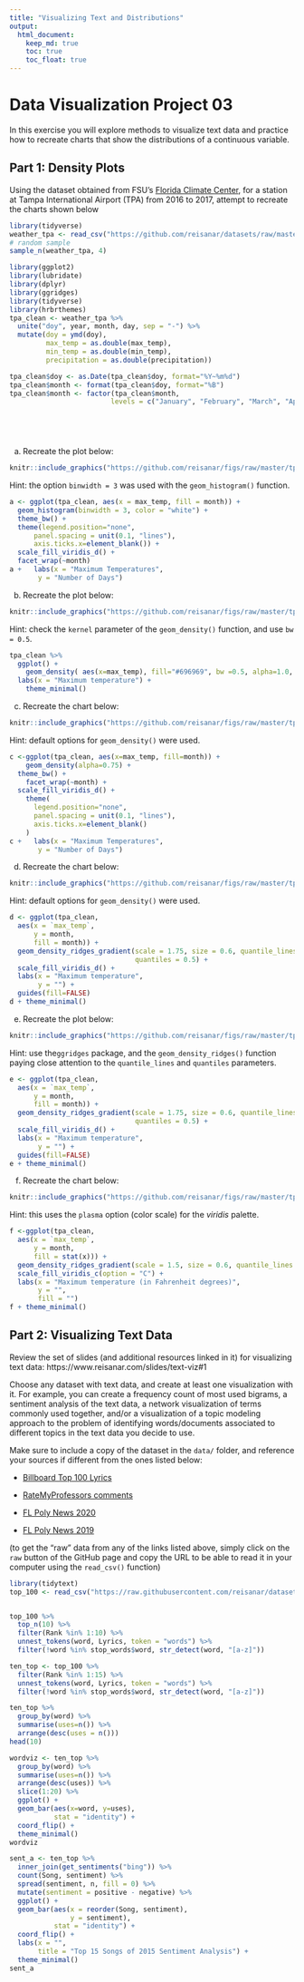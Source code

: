 ```yaml
---
title: "Visualizing Text and Distributions"
output: 
  html_document: 
    keep_md: true
    toc: true
    toc_float: true
---
```


# Data Visualization Project 03


In this exercise you will explore methods to visualize text data and practice how to recreate charts that show the distributions of a continuous variable. 


## Part 1: Density Plots

Using the dataset obtained from FSU's [Florida Climate Center](https://climatecenter.fsu.edu/climate-data-access-tools/downloadable-data), for a station at Tampa International Airport (TPA) from 2016 to 2017, attempt to recreate the charts shown below

```r
library(tidyverse)
weather_tpa <- read_csv("https://github.com/reisanar/datasets/raw/master/tpa_weather_16_17.csv")
# random sample 
sample_n(weather_tpa, 4)

```

```r
library(ggplot2)
library(lubridate)
library(dplyr)
library(ggridges)
library(tidyverse)
library(hrbrthemes)
tpa_clean <- weather_tpa %>% 
  unite("doy", year, month, day, sep = "-") %>% 
  mutate(doy = ymd(doy), 
         max_temp = as.double(max_temp), 
         min_temp = as.double(min_temp), 
         precipitation = as.double(precipitation))

tpa_clean$doy <- as.Date(tpa_clean$doy, format="%Y~%m%d")
tpa_clean$month <- format(tpa_clean$doy, format="%B")
tpa_clean$month <- factor(tpa_clean$month, 
                         levels = c("January", "February", "March", "April", "May", "June", "July", "August", "September", "October", "November", "December"))



  
```

(a) Recreate the plot below:

```r
knitr::include_graphics("https://github.com/reisanar/figs/raw/master/tpa_max_temps_facet.png")
```

Hint: the option `binwidth = 3` was used with the `geom_histogram()` function.

```r
a <- ggplot(tpa_clean, aes(x = max_temp, fill = month)) +
  geom_histogram(binwidth = 3, color = "white") +
  theme_bw() +
  theme(legend.position="none",
      panel.spacing = unit(0.1, "lines"),
      axis.ticks.x=element_blank()) + 
  scale_fill_viridis_d() +
  facet_wrap(~month)
a +   labs(x = "Maximum Temperatures",
       y = "Number of Days")
```


(b) Recreate the plot below:


```r
knitr::include_graphics("https://github.com/reisanar/figs/raw/master/tpa_max_temps_density.png")
```

Hint: check the `kernel` parameter of the `geom_density()` function, and use `bw = 0.5`.

```r
tpa_clean %>%
  ggplot() +
    geom_density( aes(x=max_temp), fill="#696969", bw =0.5, alpha=1.0, kernel="epanechnikov") +
  labs(x = "Maximum temperature") +
    theme_minimal()

```

(c) Recreate the chart below:


```r
knitr::include_graphics("https://github.com/reisanar/figs/raw/master/tpa_max_temps_density_facet.png")
```

Hint: default options for `geom_density()` were used. 

```r
c <-ggplot(tpa_clean, aes(x=max_temp, fill=month)) +
    geom_density(alpha=0.75) +
  theme_bw() +
    facet_wrap(~month) +
  scale_fill_viridis_d() +
    theme(
      legend.position="none",
      panel.spacing = unit(0.1, "lines"),
      axis.ticks.x=element_blank()
    )
c +   labs(x = "Maximum Temperatures",
       y = "Number of Days")
```

(d) Recreate the chart below:


```r
knitr::include_graphics("https://github.com/reisanar/figs/raw/master/tpa_max_temps_ridges.png")
```

Hint: default options for `geom_density()` were used. 

```r
d <- ggplot(tpa_clean,
  aes(x = `max_temp`,
      y = month,
      fill = month)) +
  geom_density_ridges_gradient(scale = 1.75, size = 0.6, quantile_lines = TRUE,
                               quantiles = 0.5) +
  scale_fill_viridis_d() +
  labs(x = "Maximum temperature",
       y = "") +
  guides(fill=FALSE)
d + theme_minimal()
```


(e) Recreate the plot below:

```r
knitr::include_graphics("https://github.com/reisanar/figs/raw/master/tpa_max_temps_ridges.png")
```

Hint: use the`ggridges` package, and the `geom_density_ridges()` function paying close attention to the `quantile_lines` and `quantiles` parameters.

```r
e <- ggplot(tpa_clean,
  aes(x = `max_temp`,
      y = month,
      fill = month)) +
  geom_density_ridges_gradient(scale = 1.75, size = 0.6, quantile_lines = TRUE,
                               quantiles = 0.5) +
  scale_fill_viridis_d() +
  labs(x = "Maximum temperature",
       y = "") +
  guides(fill=FALSE)
e + theme_minimal()
```

(f) Recreate the chart below:

```r
knitr::include_graphics("https://github.com/reisanar/figs/raw/master/tpa_max_temps_ridges_plasma.png")
```

Hint: this uses the `plasma` option (color scale) for the _viridis_ palette.

```r
f <-ggplot(tpa_clean,
  aes(x = `max_temp`,
      y = month,
      fill = stat(x))) +
  geom_density_ridges_gradient(scale = 1.5, size = 0.6, quantile_lines = TRUE, quantiles = 0.5) +
  scale_fill_viridis_c(option = "C") +
  labs(x = "Maximum temperature (in Fahrenheit degrees)",
       y = "",
       fill = "")
f + theme_minimal()
```



## Part 2: Visualizing Text Data

Review the set of slides (and additional resources linked in it) for visualizing text data: https://www.reisanar.com/slides/text-viz#1

Choose any dataset with text data, and create at least one visualization with it. For example, you can create a frequency count of most used bigrams, a sentiment analysis of the text data, a network visualization of terms commonly used together, and/or a visualization of a topic modeling approach to the problem of identifying words/documents associated to different topics in the text data you decide to use. 

Make sure to include a copy of the dataset in the `data/` folder, and reference your sources if different from the ones listed below:

- [Billboard Top 100 Lyrics](https://github.com/reisanar/datasets/blob/master/BB_top100_2015.csv)

- [RateMyProfessors comments](https://github.com/reisanar/datasets/blob/master/rmp_wit_comments.csv)

- [FL Poly News 2020](https://github.com/reisanar/datasets/blob/master/poly_news_FL20.csv)

- [FL Poly News 2019](https://github.com/reisanar/datasets/blob/master/poly_news_FL19.csv)

(to get the "raw" data from any of the links listed above, simply click on the `raw` button of the GitHub page and copy the URL to be able to read it in your computer using the `read_csv()` function)

```r
library(tidytext)
top_100 <- read_csv("https://raw.githubusercontent.com/reisanar/datasets/master/BB_top100_2015.csv")


top_100 %>%
  top_n(10) %>%
  filter(Rank %in% 1:10) %>%
  unnest_tokens(word, Lyrics, token = "words") %>%
  filter(!word %in% stop_words$word, str_detect(word, "[a-z]"))
```

```r
ten_top <- top_100 %>%
  filter(Rank %in% 1:15) %>%
  unnest_tokens(word, Lyrics, token = "words") %>%
  filter(!word %in% stop_words$word, str_detect(word, "[a-z]"))

ten_top %>%
  group_by(word) %>%
  summarise(uses=n()) %>%
  arrange(desc(uses = n()))
head(10)


```

```r
wordviz <- ten_top %>%
  group_by(word) %>%
  summarise(uses=n()) %>%
  arrange(desc(uses)) %>%
  slice(1:20) %>%
  ggplot() +
  geom_bar(aes(x=word, y=uses),
           stat = "identity") +
  coord_flip() +
  theme_minimal()
wordviz
```

```r
sent_a <- ten_top %>%
  inner_join(get_sentiments("bing")) %>%
  count(Song, sentiment) %>%
  spread(sentiment, n, fill = 0) %>%
  mutate(sentiment = positive - negative) %>%
  ggplot() + 
  geom_bar(aes(x = reorder(Song, sentiment), 
               y = sentiment), 
           stat = "identity") + 
  coord_flip() + 
  labs(x = "", 
       title = "Top 15 Songs of 2015 Sentiment Analysis") + 
  theme_minimal()
sent_a
```
